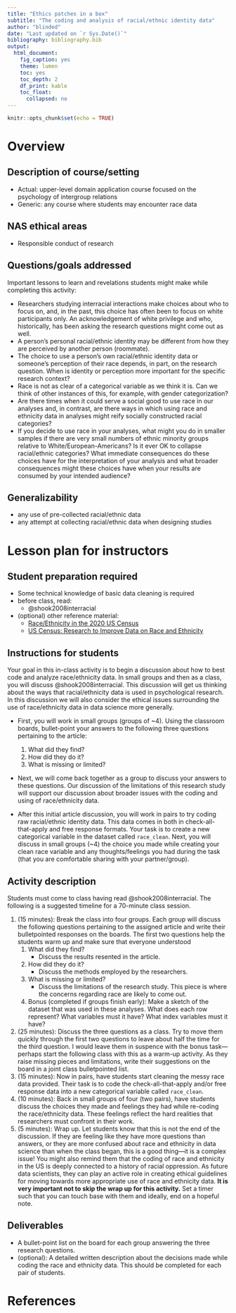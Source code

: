 ```yaml
---
title: "Ethics patches in a box"
subtitle: "The coding and analysis of racial/ethnic identity data"
author: "blinded"
date: "Last updated on `r Sys.Date()`"
bibliography: bibliography.bib
output:
  html_document:
    fig_caption: yes
    theme: lumen
    toc: yes
    toc_depth: 2
    df_print: kable
    toc_float:
      collapsed: no
---
```


```r
knitr::opts_chunk$set(echo = TRUE)
```

# Overview

## Description of course/setting

- Actual: upper-level domain application course focused on the psychology of intergroup relations
- Generic: any course where students may encounter race data

## NAS ethical areas

- Responsible conduct of research

## Questions/goals addressed

Important lessons to learn and revelations students might make while completing this activity:

- Researchers studying interracial interactions make choices about who to focus on, and, in the past, this choice has often been to focus on white participants only. An acknowledgement of white privilege and who, historically, has been asking the research questions might come out as well.
- A person's personal racial/ethnic identity may be different from how they are perceived by another person (roommate). 
- The choice to use a person's own racial/ethnic identity data or someone's perception of their race depends, in part, on the research question. When is identity or perception more important for the specific research context? 
- Race is not as clear of a categorical variable as we think it is. Can we think of other instances of this, for example, with gender categorization?
- Are there times when it could serve a social good to use race in our analyses and, in contrast, are there ways in which using race and ethnicity data in analyses might reify socially constructed racial categories?
- If you decide to use race in your analyses, what might you do in smaller samples if there are very small numbers of ethnic minority groups relative to White/European-Americans? Is it ever OK to collapse racial/ethnic categories? What immediate consequences do these choices have for the interpretation of your analysis and what broader consequences might these choices have when your results are consumed by your intended audience? 


## Generalizability

- any use of pre-collected racial/ethnic data
- any attempt at collecting racial/ethnic data when designing studies

# Lesson plan for instructors

## Student preparation required

- Some technical knowledge of basic data cleaning is required
- before class, read:
    - @shook2008interracial
- (optional) other reference material:
    - [Race/Ethnicity in the 2020 US Census](https://www.census2020now.org/faces-blog/same-sex-households-2020-census-r3976)
    - [US Census: Research to Improve Data on Race and Ethnicity](https://census.gov/about/our-research/race-ethnicity.html)   

## Instructions for students

Your goal in this in-class activity is to begin a discussion about how to best code and analyze race/ethnicity data. In small groups and then as a class, you will discuss @shook2008interracial. This discussion will get us thinking about the ways that racial/ethnicity data is used in psychological research. In this discussion we will also consider the ethical issues surrounding the use of race/ethnicity data in data science more generally. 

- First, you will work in small groups (groups of ~4). Using the classroom boards, bullet-point your answers to the following three questions pertaining to the article: 
    #. What did they find?
    #. How did they do it?
    #. What is missing or limited?

- Next, we will come back together as a group to discuss your answers to these questions. Our discussion of the limitations of this research study will support our discussion about broader issues with the coding and using of race/ethnicity data.          

- After this initial article discussion, you will work in pairs to try coding raw racial/ethnic identity data. This data comes in both in check-all-that-apply and free response formats. Your task is to create a new categorical variable in the dataset called `race_clean`. Next, you will discuss in small groups (~4) the choice you made while creating your clean race variable and any thoughts/feelings you had during the task (that you are comfortable sharing with your partner/group). 

## Activity description

Students must come to class having read @shook2008interracial. The following is a suggested timeline for a 70-minute class session. 

#. (15 minutes): Break the class into four groups. Each group will discuss the following questions pertaining to the assigned article and write their bulletpointed responses on the boards. The first two questions help the students warm up and make sure that everyone understood 
    #. What did they find?
        - Discuss the results resented in the article.
    #. How did they do it?
        - Discuss the methods employed by the researchers.
    #. What is missing or limited?
        - Discuss the limitations of the research study. This piece is where the concerns regarding race are likely to come out.   
    #. Bonus (completed if groups finish early): Make a sketch of the dataset that was used in these analyses.  What does each row represent? What variables must it have? What index variables must it have?    
 
#. (25 minutes): Discuss the three questions as a class. Try to move them quickly through the first two questions to leave about half the time for the third question. I would leave them in suspence with the bonus task---perhaps start the following class with this as a warm-up activity. As they raise missing pieces and limitations, write their suggestions on the board in a joint class bulletpointed list.   
#. (15 minutes): Now in pairs, have students start cleaning the messy race data provided. Their task is to code the check-all-that-apply and/or free response data into a new categorical variable called `race_clean`. 
#. (10 minutes): Back in small groups of four (two pairs), have students discuss the choices they made and feelings they had while re-coding the race/ethnicity data. These feelings reflect the hard realities that researchers must confront in their work. 
#. (5 minutes): Wrap up. Let students know that this is not the end of the discussion. If they are feeling like they have more questions than answers, or they are more confused about race and ethnicity in data science than when the class began, this is a good thing---it is a complex issue! You might also remind them that the coding of race and ethnicity in the US is deeply connected to a history of racial oppression. As future data scientists, they can play an active role in creating ethical guidelines for moving towards more appropriate use of race and ethnicity data. **It is very important not to skip the wrap up for this activity.** Set a timer such that you can touch base with them and ideally, end on a hopeful note. 


## Deliverables

- A bullet-point list on the board for each group answering the three research questions. 
- (optional): A detailed written description about the decisions made while coding the race and ethnicity data. This should be completed for each pair of students. 


# References